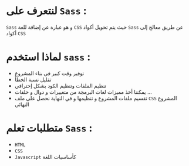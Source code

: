 
<PageTutorial apiLocalUrl='sass'>
<div className='mdx'>

# لنتعرف على `Sass` :

`Sass` و هو عبارة عن إضافة للغة `CSS` حيث يتم تحويل أكواد `Sass` عن طريق معالج إلى أكواد `CSS`

# لماذا استخدم `sass` :

* توفير وقت كبير في بناء المشروع
* تقليل نسبة الخطأ
* تنظيم الملفات وتنظيم الكود بشكل إحترافي
* يمكننا أخذ مميزات لغات البرمجة من متغييرات و دوال و حلقات ...
* تقسيم ملفات المشروع و تنظيمها و في النهاية نحصل على ملف `CSS` المشروع النهائي

# متطلبات تعلم `Sass` :

* `HTML`
* `CSS`
* `Javascript` كأساسيات اللغة

</div>
</PageTutorial>